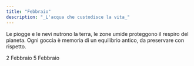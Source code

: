```yaml
---
title: "Febbraio"
description: "_L'acqua che custodisce la vita_"
---
```

Le piogge e le nevi nutrono la terra, le zone umide proteggono il respiro del pianeta. Ogni goccia è memoria di un equilibrio antico, da preservare con rispetto.

<CardGroup cols="2">
  <Card title="Giornata mondiale delle zone umide " icon="droplet" color="#00c0ff" horizontal href="/mesi/febbraio/zoneumide">
    2 Febbraio
  </Card>
  <Card title="Giornata mondiale contro lo spreco alimentare" icon="banana" color="#00c0ff" horizontal href="/mesi/febbraio/sprecoalimentare">
    5 Febbraio
  </Card>
</CardGroup>